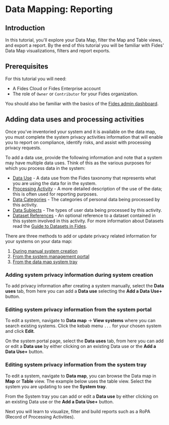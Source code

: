 
# Data Mapping: Reporting

<TutorialKey duration="9" product="Fides" topic="Reporting" video="true" interactive="true"/>

## Introduction

In this tutorial, you'll explore your Data Map, filter the Map and Table views, and export a report. By the end of this tutorial you will be familiar with Fides' Data Map visualizations, filters and report exports.

## Prerequisites

For this tutorial you will need:

* A Fides Cloud or Fides Enterprise account
* The role of `Owner` or `Contributor` for your Fides organization.

You should also be familiar with the basics of the [Fides admin dashboard](#LINK).

## Adding data uses and processing activities

Once you’ve inventoried your system and it is available on the data map, you must complete the system privacy activities information that will enable you to report on compliance, identify risks, and assist with processing privacy requests.

To add a data use, provide the following information and note that a system may have multiple data uses. Think of this as the various purposes for which you process data in the system:

* <span class="nx-absolute -nx-mt-20" id="portal-data-use"></span>[Data Use](#portal-data-use) - A data use from the Fides taxonomy that represents what you are using the data for in the system.
* <span class="nx-absolute -nx-mt-20" id="portal-processing-activity"></span>[Processing Activity](#portal-processing-activity) - A more detailed description of the use of the data; this is often used for reporting purposes.
* <span class="nx-absolute -nx-mt-20" id="portal-data-categories"></span>[Data Categories](#portal-data-categories) - The categories of personal data being processed by this activity.
* <span class="nx-absolute -nx-mt-20" id="portal-data-subjects"></span>[Data Subjects](#portal-data-subjects) - The types of user data being processed by this activity.
* <span class="nx-absolute -nx-mt-20" id="portal-dataset-references"></span>[Dataset References](#portal-dataset-references) - An optional reference to a dataset contained in this system involved in this activity. For more information about Datasets read the [Guide to Datasets in Fides](#LINK).

There are three methods to add or update privacy related information for your systems on your data map:

1. [During manual system creation](#adding-system-privacy-information-during-system-creation)
2. [From the system management portal](#editing-system-privacy-information-from-the-system-portal)
3. [From the data map system tray](#editing-system-privacy-information-from-the-system-tray)

### Adding system privacy information during system creation
To add privacy information after creating a system manually, select the **Data uses** tab, from here you can add a **Data use** selecting the **Add a Data Use+** button.

<Screenshot img="/fides/assets/img/tutorials/data-mapping-data-use-system-creation.gif" description="Adding system privacy information when creating a system manually" />

### Editing system privacy information from the system portal
To edit a system, navigate to **Data map** → **View systems** where you can search existing systems. Click the kebab menu ```...``` for your chosen system and click **Edit**.

On the system portal page, select the **Data uses** tab, from here you can add or edit a **Data use** by either clicking on an existing Data use or the **Add a Data Use+** button.

<Screenshot img="/fides/assets/img/tutorials/data-mapping-data-use-system-portal.gif" description="Editing system privacy information in the system portal" />

### Editing system privacy information from the system tray

To edit a system, navigate to **Data map**, you can browse the Data map in **Map** or **Table** view. The example below uses the table view.
Select the system you are updating to see the **System tray**. 

From the System tray you can add or edit a **Data use** by either clicking on an existing Data use or the **Add a Data Use+** button.

<Screenshot img="/fides/assets/img/tutorials/data-mapping-data-use-system-tray.gif" description="Editing system privacy information in the system tray" />

Next you will learn to visualize, filter and build reports such as a RoPA (Record of Processing Activities).